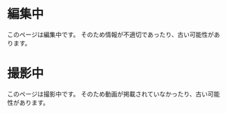
# 編集中
<Callout emoji="✒">
  このページは編集中です。  
  そのため情報が不適切であったり、古い可能性があります。
</Callout>

# 撮影中
<Callout emoji="📸">
  このページは撮影中です。  
  そのため動画が掲載されていなかったり、古い可能性があります。
</Callout>

